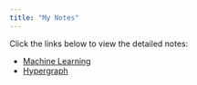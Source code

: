 ```yaml
---
title: "My Notes"
---
```


Click the links below to view the detailed notes:

- [Machine Learning](ML.qmd)
- [Hypergraph](Hypergraph.qmd)
<!-- - [Social Network Analysis](SNA.qmd) -->